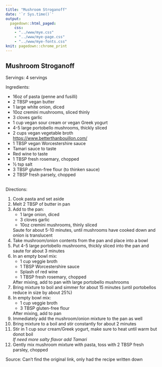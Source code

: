 ```yaml
---
title: "Mushroom Stroganoff"
date: '`r Sys.time()`'
output: 
  pagedown::html_paged:
    css: 
    - "../www/mye.css"
    - "../www/mye-page.css"
    - "../www/mye-fonts.css"
knit: pagedown::chrome_print
---
```


## Mushroom Stroganoff

<span class="mh">Servings:</span> 4 servings
<br>

<span class="mh">Ingredients:</span>  
<div class="my2cols">
<ul>
  <li>16oz of pasta (penne and fusilli)</li>
  <li>2 TBSP vegan butter</li>
  <li>1 large white onion, diced</li>
  <li>10oz cremini mushrooms, sliced thinly</li>
  <li>3 cloves garlic</li>
  <li>1 cup vegan sour cream or vegan Greek yogurt</li>
  <li>4-5 large portobello mushrooms, thickly sliced
  <li>2 cups vegan vegetable broth<br><https://www.betterthanbouillon.com/></li>
  <li>1 TBSP vegan Worcestershire sauce</li>
  <li>Tamari sauce to taste</li>
  <li>Red wine to taste</li>
  <li>1 TBSP fresh rosemary, chopped</li>
  <li>&frac12; tsp salt</li>
  <li>3 TBSP gluten-free flour (to thinken sauce)</li>
  <li>2 TBSP fresh parsely, chopped</li>
</ul>
</div>
<br>
<span class="mh">Directions:</span> 
<div class="my2cols">
<ol>
  <li>Cook pasta and set aside</li>
  <li>Melt 2 TBSP of butter in pan</li>
  <li>Add to the pan:
    <ul>
      <li>1 large onion, diced</li>
      <li>3 cloves garlic</li>
      <li>10oz cremini mushrooms, thinly sliced</li>
    </ul>Saute for about 5-10 minutes, until mushrooms have cooked down and onion is translucent
  </li>
  <li>Take mushroom/onion contents from the pan and place into a bowl</li>
  <li>Put 4-5 large portobello mushrooms, thickly sliced into the pan and saute for about 3 minutes</li>
  <li>In an empty bowl mix:
    <ul>
      <li>1 cup veggie broth</li>
      <li>1 TBSP Worcestershire sauce</li>
      <li>Splash of red wine</li>
      <li>1 TBSP fresh rosemary, chopped</li>
    </ul>After mixing, add to pan with large portobello mushrooms
  </li>
  <li>Bring mixture to boil and simmer for about 15 minutes (until portobellos reduce in size by about 25%)</li>
  <li>In empty bowl mix:
    <ul>
      <li>1 cup veggie broth</li>
      <li>3 TBSP gluten-free flour</li>
    </ul>After mixing, add to pan
  </li>
  <li>Immediately add the mushroom/onion mixture to the pan as well</li>
  <li>Bring mixture to a boil and stir constantly for about 2 minutes</li>
  <li>Stir in 1 cup sour cream/Greek yogurt, make sure to heat until warm but donot boil<br>
  <i>If need more salty flavor add Tamari</i></li>
  <li>Gently mix mushroom mixture with pasta, toss with 2 TBSP fresh parsley, chopped</li>
</ol>
</div>


<span class="mh">Source:</span> Can't find the original link, only had the recipe written down
